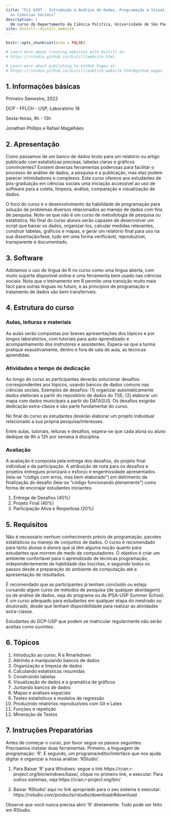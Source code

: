 ```yaml
---
title: "FLS 6397 - Introdução à Análise de Dados, Programação e Visualização para
  as Ciências Sociais"
description: |
  Um curso do Departamento da Ciência Política, Universidade de São Paulo
site: distill::distill_website
---
```


```r
knitr::opts_chunk$set(echo = FALSE)

# Learn more about creating websites with Distill at:
# https://rstudio.github.io/distill/website.html

# Learn more about publishing to GitHub Pages at:
# https://rstudio.github.io/distill/publish_website.html#github-pages

```

## 1. Informações básicas

Primeiro Semestre, 2022

DCP - FFLCH - USP, Laboratório 18

Sexta-feiras, 9h - 13h

Jonathan Phillips e Rafael Magalhães

## 2. Apresentação

Como passamos de um banco de dados bruto para um relatório ou artigo publicado com estatísticas precisas, tabelas claras e gráficos convincentes? Existem diversas ferramentas poderosas para facilitar o processo de análise de dados, a pesquisa e a publicação, mas elas podem parecer intimidadores e complexos. Este curso oferece aos estudantes de pós-graduação em ciências sociais uma iniciação accessível ao uso de software para a coleta, limpeza, análise, comparação e visualização de dados. 

O foco do curso é o desenvolvimento da habilidade de programação para solução de problemas diversos relacionados ao manejo de dados com fins de pesquisa. Note-se que não é um curso de metodologia de pesquisa ou estatística. No final do curso alunos serão capazes de desenvolver um script que baixar os dados, organizar-los, calcular medidas relevantes, construir tabelas, gráficos e mapas, e gerar um relatório final para uso na sua dissertação/tese, tudo em uma forma verificável, reproduzível, transparente e documentado.

## 3. Software

Adotamos o uso de língua de R no curso como uma língua aberta, com muito suporte disponível online e uma ferramenta bem usado nas ciências sociais. Nota que o treinamento em R permite uma transição muito mais fácil para outras línguas no futuro, e as princípios de programação e tratamento de dados são bem transferíveis.

## 4. Estrutura do curso

### Aulas, leituras e materiais
As aulas serão compostas por breves apresentações dos tópicos e por longos laboratórios, com tutoriais para auto-aprendizado e acompanhamento dos instrutores e assistentes. Espera-se que a turma pratique exaustivamente, dentro e fora de sala de aula, as técnicas aprendidas.

### Atividades e tempo de dedicação
Ao longo do curso as participantes deverão solucionar desafios correspondentes aos tópicos, usando bancos de dados comuns nas ciências sociais. Exemplos de desafios: (1) organizar automaticamente dados eleitorais a partir do repositório de dados do TSE; (2) elaborar um mapa com dados municipais a partir do DATASUS. Os desafios exigirão dedicação extra-classe e são parte fundamental do curso.

No final do curso as estudantes deverão elaborar um projeto individual relacionado a sua própria pesquisa/interesses.

Entre aulas, tutoriais, leituras e desafios, espera-se que cada aluna ou aluno dedique de 8h a 12h por semana à disciplina.

### Avaliação
A avaliação é composta pela entrega dos desafios, do projeto final individual e da participação. A atribuição de nota para os desafios e projetos entregues priorizará o esforço e engenhosidade apresentados (leia-se "código com erros, mas bem elaborado") em detrimento da finalização do desafio (leia-se "código funcionando plenamente") como forma de encorajar estudantes iniciantes.

1. Entrega de Desafios (40%)
2. Projeto Final (40%)
3. Participação Ativa e Respeitosa (20%)

## 5. Requisitos

Não é necessário nenhum conhecimento prévio de programação, pacotes estatísticos ou manejo de conjuntos de dados. O curso é recomendado para tanto alunas e alunos que já têm alguma noção quanto para estudantes que morrem de medo de computadores. O objetivo é criar um ambiente confortável para o aprendizado de técnicas programação, independentemente da habilidade das inscritas, e seguindo todos os passos desde a preparação do ambiente de computação até a apresentação de resultados.

É recomendado que as participantes já tenham concluído ou esteja cursando algum curso de métodos de pesquisa (de qualquer abordagem) ou de análise de dados, seja do programa ou da IPSA-USP Summer School. É um curso adequado para estudantes em qualquer etapa do mestrado ou doutorado, desde que tenham disponibilidade para realizar as atividades extra-classe.

Estudantes do DCP-USP que podem se matricular regularmente não serão aceitas como ouvintes.

## 6. Tópicos

1. Introdução ao curso, R e Rmarkdown 
2. Abrindo e manipulando bancos de dados
3. Organização e limpeza de dados
4. Calculando estatísticas resumidas
5. Construindo tabelas
6. Visualização de dados e a gramática de gráficos
7. Juntando bancos de dados
8. Mapas e análises espaciais
9. Testes estatísticos e modelos de regressão
10. Produzindo relatórios reproduzíveis com Git e Latex
11. Funções e repetição
12. Mineração de Textos


## 7. Instruções Preparatórias {#Instrucoes}

Antes de começar o curso, por favor segue os passos seguintes. Precisamos instalar duas ferramentas. Primeiro, a linguagem de programação: 'R'. E segundo, um programa/editor/interface que nos ajuda digitar e organizar a nossa análise: 'RStudio'.

1. Para Baixar 'R' para Windows: segue o link https://cran.r-project.org/bin/windows/base/, clique no primeiro link, e executar. Para outros sistemas, veja https://cran.r-project.org/bin/

2. Baixar 'RStudio' aqui no link apropriado para o seu sistema e executar: https://rstudio.com/products/rstudio/download/#download

Observe que você nunca precisa abrir 'R' diretamente. Tudo pode ser feito em RStudio.
